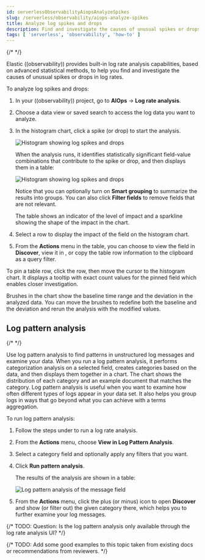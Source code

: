 ```yaml
---
id: serverlessObservabilityAiopsAnalyzeSpikes
slug: /serverless/observability/aiops-analyze-spikes
title: Analyze log spikes and drops
description: Find and investigate the causes of unusual spikes or drops in log rates.
tags: [ 'serverless', 'observability', 'how-to' ]
---
```


<p><DocBadge template="technical preview" /></p>

<div id="log-rate-analysis"></div>

{/* <DocCallOut template="technical preview" /> */}

Elastic ((observability)) provides built-in log rate analysis capabilities,
based on advanced statistical methods,
to help you find and investigate the causes of unusual spikes or drops in log rates.

To analyze log spikes and drops:

1. In your ((observability)) project, go to **AIOps** → **Log rate analysis**.
1. Choose a data view or saved search to access the log data you want to analyze.
1. In the histogram chart, click a spike (or drop) to start the analysis.

    ![Histogram showing log spikes and drops ](../images/log-rate-histogram.png)

    When the analysis runs, it identifies statistically significant field-value combinations that contribute to the spike or drop,
    and then displays them in a table:

    ![Histogram showing log spikes and drops ](../images/log-rate-analysis-results.png)

    Notice that you can optionally turn on **Smart grouping** to summarize the results into groups.
    You can also click **Filter fields** to remove fields that are not relevant.

    The table shows an indicator of the level of impact and a sparkline showing the shape of the impact in the chart.
1. Select a row to display the impact of the field on the histogram chart.
1. From the **Actions** menu in the table, you can choose to view the field in **Discover**,
view it in <DocLink id="serverlessObservabilityAiopsAnalyzeSpikes" section="log-pattern-analysis" text="Log Pattern Analysis" />,
or copy the table row information to the clipboard as a query filter.

To pin a table row, click the row, then move the cursor to the histogram chart.
It displays a tooltip with exact count values for the pinned field which enables closer investigation.

Brushes in the chart show the baseline time range and the deviation in the analyzed data.
You can move the brushes to redefine both the baseline and the deviation and rerun the analysis with the modified values.


<div id="log-pattern-analysis"></div>

## Log pattern analysis

{/* <DocCallOut template="technical preview" /> */}

Use log pattern analysis to find patterns in unstructured log messages and examine your data.
When you run a log pattern analysis, it performs categorization analysis on a selected field,
creates categories based on the data, and then displays them together in a chart.
The chart shows the distribution of each category and an example document that matches the category.
Log pattern analysis is useful when you want to examine how often different types of logs appear in your data set.
It also helps you group logs in ways that go beyond what you can achieve with a terms aggregation.

To run log pattern analysis:

1. Follow the steps under <DocLink id="serverlessObservabilityAiopsAnalyzeSpikes"/> to run a log rate analysis.
1. From the **Actions** menu, choose **View in Log Pattern Analysis**.
1. Select a category field and optionally apply any filters that you want.
1. Click **Run pattern analysis**.

    The results of the analysis are shown in a table:

    ![Log pattern analysis of the message field ](../images/log-pattern-analysis.png)

1. From the **Actions** menu, click the plus (or minus) icon to open **Discover** and show (or filter out) the given category there, which helps you to further examine your log messages.

{/* TODO: Question: Is the log pattern analysis only available through the log rate analysis UI? */}

{/* TODO: Add some good examples to this topic taken from existing docs or recommendations from reviewers. */}
